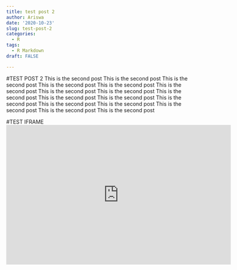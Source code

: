 ```yaml
---
title: test post 2
author: Ariswa
date: '2020-10-23'
slug: test-post-2
categories:
  - R
tags:
  - R Markdown
draft: FALSE

---
```


#TEST POST 2
This is the second post This is the second post This is the second post This is the second post This is the second post This is the second post This is the second post This is the second post This is the second post This is the second post This is the second post This is the second post This is the second post This is the second post This is the second post This is the second post This is the second post   

#TEST IFRAME
<iframe title="PILE REPORT" width="600" height="373.5" src="https://app.powerbi.com/view?r=eyJrIjoiYThhMDgxODYtZTkxZi00ZGZiLTlhMWYtNWRhZGE1YmNhMjEyIiwidCI6IjUzYjkyMTJhLTAyMDEtNGZlMS04OTVkLTg1NWRjMjE2MDJjYyIsImMiOjEwfQ%3D%3D&pageName=ReportSection258ca865fe6e889ae0ac" frameborder="0" allowFullScreen="true"></iframe>